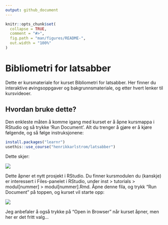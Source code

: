 ```yaml
---
output: github_document
---
```


<!-- README.md is generated from README.Rmd. Please edit that file -->

```r
knitr::opts_chunk$set(
  collapse = TRUE,
  comment = "#>",
  fig.path = "man/figures/README-",
  out.width = "100%"
)
```

# Bibliometri for latsabber

Dette er kursmateriale for kurset Bibliometri for latsabber. Her finner du interaktive øvingsoppgaver og bakgrunnsmateriale, og etter hvert lenker til kursvideoer.


## Hvordan bruke dette?

Den enkleste måten å komme igang med kurset er å åpne kursmappa i RStudio og så trykke 'Run Document'. Alt du trenger å gjøre er å kjøre følgende, og så følge instruksjonene:

```r
install.packages("learnr")
usethis::use_course("henrikkarlstrom/latsabber")
```

Dette skjer:

![](inst/images/install.gif)

Dette åpner et nytt prosjekt i RStudio. Du finner kursmodulen du (kanskje) er interessert i Files-panelet i RStudio, under inst > tutorials > modul[nummer] > modul[nummer].Rmd. Åpne denne fila, og trykk "Run Document" på toppen, og kurset vil starte opp:

![](inst/images/run.png)

Jeg anbefaler å også trykke på "Open in Browser" når kurset åpner, men her er det fritt valg...